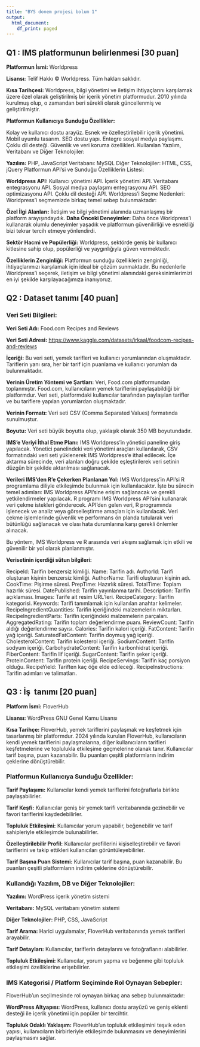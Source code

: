```yaml
---
title: "BYS donem projesi bolum 1"
output:
  html_document:
    df_print: paged
---
```


## **Q1 : IMS platformunun belirlenmesi [30 puan]**

**Platformun İsmi:** Worldpress

**Lisansı:** Telif Hakkı © Worldpress. Tüm hakları saklıdır.

**Kısa Tarihçesi:** Worldpress, bilgi yönetimi ve iletişim ihtiyaçlarını karşılamak üzere özel olarak geliştirilmiş bir içerik yönetim platformudur. 2010 yılında kurulmuş olup, o zamandan beri sürekli olarak güncellenmiş ve geliştirilmiştir.

**Platformun Kullanıcıya Sunduğu Özellikler:**

Kolay ve kullanıcı dostu arayüz. Esnek ve özelleştirilebilir içerik yönetimi. Mobil uyumlu tasarım. SEO dostu yapı. Entegre sosyal medya paylaşımı. Çoklu dil desteği. Güvenlik ve veri koruma özellikleri. Kullanılan Yazılım, Veritabanı ve Diğer Teknolojiler:

**Yazılım:** PHP, JavaScript Veritabanı: MySQL Diğer Teknolojiler: HTML, CSS, jQuery Platformun API'si ve Sunduğu Özelliklerin Listesi:

**Worldpress API:** Kullanıcı yönetimi API. İçerik yönetimi API. Veritabanı entegrasyonu API. Sosyal medya paylaşımı entegrasyonu API. SEO optimizasyonu API. Çoklu dil desteği API. Worldpress'i Seçme Nedenleri: Worldpress'i seçmemizde birkaç temel sebep bulunmaktadır:

**Özel İlgi Alanları:** İletişim ve bilgi yönetimi alanında uzmanlaşmış bir platform arayışındaydık. **Daha Önceki Deneyimler:** Daha önce Worldpress'i kullanarak olumlu deneyimler yaşadık ve platformun güvenilirliği ve esnekliği bizi tekrar tercih etmeye yönlendirdi.

**Sektör Hacmi ve Popülerliği:** Worldpress, sektörde geniş bir kullanıcı kitlesine sahip olup, popülerliği ve yaygınlığıyla güven vermektedir.

**Özelliklerin Zenginliği:** Platformun sunduğu özelliklerin zenginliği, ihtiyaçlarımızı karşılamak için ideal bir çözüm sunmaktadır. Bu nedenlerle Worldpress'i seçerek, iletişim ve bilgi yönetimi alanındaki gereksinimlerimizi en iyi şekilde karşılayacağımıza inanıyoruz.

## **Q2 : Dataset tanımı [40 puan]**

### Veri Seti Bilgileri:

**Veri Seti Adı:** Food.com Recipes and Reviews

**Veri Seti Adresi:** <https://www.kaggle.com/datasets/irkaal/foodcom-recipes-and-reviews>

**İçeriği:** Bu veri seti, yemek tarifleri ve kullanıcı yorumlarından oluşmaktadır. Tariflerin yanı sıra, her bir tarif için puanlama ve kullanıcı yorumları da bulunmaktadır.

**Verinin Üretim Yöntemi ve Şartları:** Veri, Food.com platformundan toplanmıştır. Food.com, kullanıcıların yemek tariflerini paylaşabildiği bir platformdur. Veri seti, platformdaki kullanıcılar tarafından paylaşılan tarifler ve bu tariflere yapılan yorumlardan oluşmaktadır.

**Verinin Formatı:** Veri seti CSV (Comma Separated Values) formatında sunulmuştur.

**Boyutu:** Veri seti büyük boyutta olup, yaklaşık olarak 350 MB boyutundadır.

**IMS'e Veriyi İthal Etme Planı:** IMS Worldpress'in yönetici paneline giriş yapılacak. Yönetici panelindeki veri yönetimi araçları kullanılarak, CSV formatındaki veri seti yüklenerek IMS Worldpress'e ithal edilecek. İçe aktarma sürecinde, veri alanları doğru şekilde eşleştirilerek veri setinin düzgün bir şekilde aktarılması sağlanacak.

**Verileri IMS'den R'e Çekerken Planlanan Yol:** IMS Worldpress'in API'si R programlama diliyle etkileşimde bulunmak için kullanılacaktır. İşte bu sürecin temel adımları: IMS Worldpress API'sine erişim sağlanacak ve gerekli yetkilendirmeler yapılacak. R programı IMS Worldpress API'sini kullanarak veri çekme istekleri gönderecek. API'den gelen veri, R programında işlenecek ve analiz veya görselleştirme amaçları için kullanılacak. Veri çekme işlemlerinde güvenlik ve performans ön planda tutularak veri bütünlüğü sağlanacak ve olası hata durumlarına karşı gerekli önlemler alınacak.

Bu yöntem, IMS Worldpress ve R arasında veri akışını sağlamak için etkili ve güvenilir bir yol olarak planlanmıştır.

**Verisetinin içerdiği sütun bilgileri:**

RecipeId: Tarifin benzersiz kimliği. Name: Tarifin adı. AuthorId: Tarifi oluşturan kişinin benzersiz kimliği. AuthorName: Tarifi oluşturan kişinin adı. CookTime: Pişirme süresi. PrepTime: Hazırlık süresi. TotalTime: Toplam hazırlık süresi. DatePublished: Tarifin yayınlanma tarihi. Description: Tarifin açıklaması. Images: Tarife ait resim URL'leri. RecipeCategory: Tarifin kategorisi. Keywords: Tarifi tanımlamak için kullanılan anahtar kelimeler. RecipeIngredientQuantities: Tarifin içeriğindeki malzemelerin miktarları. RecipeIngredientParts: Tarifin içeriğindeki malzemelerin parçaları. AggregatedRating: Tarifin toplam değerlendirme puanı. ReviewCount: Tarifin aldığı değerlendirme sayısı. Calories: Tarifin kalori içeriği. FatContent: Tarifin yağ içeriği. SaturatedFatContent: Tarifin doymuş yağ içeriği. CholesterolContent: Tarifin kolesterol içeriği. SodiumContent: Tarifin sodyum içeriği. CarbohydrateContent: Tarifin karbonhidrat içeriği. FiberContent: Tarifin lif içeriği. SugarContent: Tarifin şeker içeriği. ProteinContent: Tarifin protein içeriği. RecipeServings: Tarifin kaç porsiyon olduğu. RecipeYield: Tariften kaç öğe elde edileceği. RecipeInstructions: Tarifin adımları ve talimatları.

## **Q3 : İş  tanımı [20 puan]**

**Platform İsmi:** FloverHub

**Lisansı:** WordPress GNU Genel Kamu Lisansı

**Kısa Tarihçe:** FloverHub, yemek tariflerini paylaşmak ve keşfetmek için tasarlanmış bir platformdur. 2024 yılında kurulan FloverHub, kullanıcıların kendi yemek tariflerini paylaşmalarına, diğer kullanıcıların tarifleri keşfetmelerine ve toplulukla etkileşime geçmelerine olanak tanır. Kullanıcılar tarif başına, puan kazanabilir. Bu puanları çeşitli platformların indirim çeklerine dönüştürebilir.

### Platformun Kullanıcıya Sunduğu Özellikler:

**Tarif Paylaşımı:** Kullanıcılar kendi yemek tariflerini fotoğraflarla birlikte paylaşabilirler.

**Tarif Keşfi:** Kullanıcılar geniş bir yemek tarifi veritabanında gezinebilir ve favori tariflerini kaydedebilirler.

**Topluluk Etkileşimi:** Kullanıcılar yorum yapabilir, beğenebilir ve tarif sahipleriyle etkileşimde bulunabilirler.

**Özelleştirilebilir Profil:** Kullanıcılar profillerini kişiselleştirebilir ve favori tariflerini ve takip ettikleri kullanıcıları görüntüleyebilirler.

**Tarif Başına Puan Sistemi:** Kullanıcılar tarif başına, puan kazanabilir. Bu puanları çeşitli platformların indirim çeklerine dönüştürebilir.

### Kullandığı Yazılım, DB ve Diğer Teknolojiler:

**Yazılım:** WordPress içerik yönetim sistemi

**Veritabanı:** MySQL veritabanı yönetim sistemi

**Diğer Teknolojiler:** PHP, CSS, JavaScript

**Tarif Arama:** Harici uygulamalar, FloverHub veritabanında yemek tarifleri arayabilir.

**Tarif Detayları:** Kullanıcılar, tariflerin detaylarını ve fotoğraflarını alabilirler.

**Topluluk Etkileşimi:** Kullanıcılar, yorum yapma ve beğenme gibi topluluk etkileşimi özelliklerine erişebilirler.

### IMS Kategorisi / Platform Seçiminde Rol Oynayan Sebepler:

FloverHub'un seçilmesinde rol oynayan birkaç ana sebep bulunmaktadır:

**WordPress Altyapısı:** WordPress, kullanıcı dostu arayüzü ve geniş eklenti desteği ile içerik yönetimi için popüler bir tercihtir.

**Topluluk Odaklı Yaklaşım:** FloverHub'un topluluk etkileşimini teşvik eden yapısı, kullanıcıların birbirleriyle etkileşimde bulunmasını ve deneyimlerini paylaşmasını sağlar.
